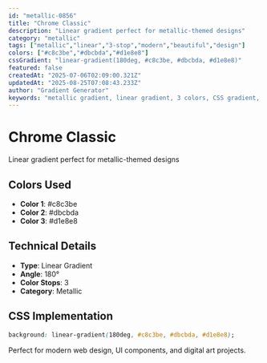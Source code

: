```yaml
---
id: "metallic-0856"
title: "Chrome Classic"
description: "Linear gradient perfect for metallic-themed designs"
category: "metallic"
tags: ["metallic","linear","3-stop","modern","beautiful","design"]
colors: ["#c8c3be","#dbcbda","#d1e8e8"]
cssGradient: "linear-gradient(180deg, #c8c3be, #dbcbda, #d1e8e8)"
featured: false
createdAt: "2025-07-06T02:09:00.321Z"
updatedAt: "2025-08-25T07:08:43.233Z"
author: "Gradient Generator"
keywords: "metallic gradient, linear gradient, 3 colors, CSS gradient, design, #c8c3be, #dbcbda, #d1e8e8"
---
```


# Chrome Classic

Linear gradient perfect for metallic-themed designs

## Colors Used
- **Color 1**: #c8c3be
- **Color 2**: #dbcbda
- **Color 3**: #d1e8e8

## Technical Details
- **Type**: Linear Gradient
- **Angle**: 180°
- **Color Stops**: 3
- **Category**: Metallic

## CSS Implementation
```css
background: linear-gradient(180deg, #c8c3be, #dbcbda, #d1e8e8);
```

Perfect for modern web design, UI components, and digital art projects.
